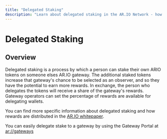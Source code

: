```yaml
---
title: "Delegated Staking"
description: "Learn about delegated staking in the AR.IO Network - how to stake ARIO tokens on gateways and earn rewards as a delegator"
---
```


# Delegated Staking

## Overview

Delegated staking is a process by which a person can stake their own ARIO tokens on someone elses AR.IO gateway. The additional staked tokens increase that gateway's chance to be selected as an observer, and so they have the potential to earn more rewards.
In exchange, the person who delegates the tokens will receive a share of the gateway's rewards. Gateway operators can set the percentage of rewards are available for delegating wallets.

You can find more specific information about delegated staking and how rewards are distributed in the [AR.IO whitepaper](https://whitepaper.arweave.net/). 

You can easily delegate stake to a gateway by using the Gateway Portal at [ar://gateways](https://gateways.arweave.net/#/staking)